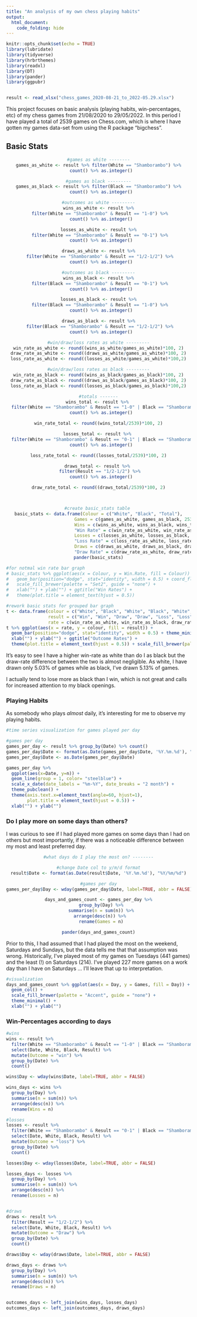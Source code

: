 ```yaml
---
title: "An analysis of my own chess playing habits"
output: 
  html_document:
    code_folding: hide
---
```


```r
knitr::opts_chunk$set(echo = TRUE)
library(lubridate)
library(tidyverse)
library(hrbrthemes)
library(readxl)
library(DT)
library(pander)
library(ggpubr)


result <- read_xlsx("chess_games_2020-08-21_to_2022-05.29.xlsx")
```

This project focuses on basic analysis (playing habits, win-percentages, etc) of my chess games from 21/08/2020 to 29/05/2022. In this period I have played a total of 2539 games on Chess.com, which is where I have gotten my games data-set from using the R package "bigchess". 

## Basic Stats

<center>
```r

#games as white --------
games_as_white <- result %>% filter(White == "Shamborambo") %>%
  count() %>% as.integer()

#games as black ---------
games_as_black <- result %>% filter(Black == "Shamborambo") %>%
  count() %>% as.integer()

#outcomes as white ---------
wins_as_white <- result %>%
  filter(White == "Shamborambo" & Result == "1-0") %>% 
  count() %>% as.integer()

losses_as_white <- result %>%
  filter(White == "Shamborambo" & Result == "0-1") %>% 
  count() %>% as.integer()

draws_as_white <- result %>%
  filter(White == "Shamborambo" & Result == "1/2-1/2") %>% 
  count() %>% as.integer()

#outcomes as black ---------
wins_as_black <- result %>%
  filter(Black == "Shamborambo" & Result == "0-1") %>% 
  count() %>% as.integer()

losses_as_black <- result %>%
  filter(Black == "Shamborambo" & Result == "1-0") %>% 
  count() %>% as.integer()

draws_as_black <- result %>%
  filter(Black == "Shamborambo" & Result == "1/2-1/2") %>% 
  count() %>% as.integer()

#win/draw/loss rates as white ---------
win_rate_as_white <- round((wins_as_white/games_as_white)*100, 2)
draw_rate_as_white <- round((draws_as_white/games_as_white)*100, 2)
loss_rate_as_white <- round((losses_as_white/games_as_white)*100,2)

#win/draw/loss rates as black ---------
win_rate_as_black <- round((wins_as_black/games_as_black)*100, 2)
draw_rate_as_black <- round((draws_as_black/games_as_black)*100, 2)
loss_rate_as_black <- round((losses_as_black/games_as_black)*100,2)

#totals -------
wins_total <- result %>% 
  filter(White == "Shamborambo" & Result == "1-0" | Black == "Shamborambo" & Result == "0-1") %>% 
  count() %>% as.integer()

win_rate_total <- round((wins_total/2539)*100, 2)

losses_total <- result %>% 
  filter(White == "Shamborambo" & Result == "0-1" | Black == "Shamborambo" & Result == "1-0") %>% 
  count() %>% as.integer()

loss_rate_total <- round((losses_total/2539)*100, 2)

draws_total <- result %>% 
  filter(Result == "1/2-1/2") %>% 
  count() %>% as.integer()

draw_rate_total <- round((draws_total/2539)*100, 2)



#create basic_stats table 
basic_stats <- data.frame(Colour = c("White", "Black", "Total"),
                          Games = c(games_as_white, games_as_black, 2539),
                          Wins = c(wins_as_white, wins_as_black, wins_total),
                          "Win Rate" = c(win_rate_as_white, win_rate_as_black, win_rate_total),
                          Losses = c(losses_as_white, losses_as_black, losses_total),
                          "Loss Rate" = c(loss_rate_as_white, loss_rate_as_black, loss_rate_total),
                          Draws = c(draws_as_white, draws_as_black, draws_total), 
                          "Draw Rate" = c(draw_rate_as_white, draw_rate_as_black, draw_rate_total))
pander(basic_stats)

```
</center>

```r
#for notmal win rate bar graph
# basic_stats %>% ggplot(aes(x = Colour, y = Win.Rate, fill = Colour)) + 
#   geom_bar(position="dodge", stat="identity", width = 0.5) + coord_flip() + theme_minimal() +
#   scale_fill_brewer(palette = "Set2", guide = "none") +
#   xlab("") + ylab("") + ggtitle("Win Rates") + 
#   theme(plot.title = element_text(hjust = 0.5))

#rework basic stats for grouped bar graph
t <- data.frame(colour = c("White", "Black", "White", "Black", "White", "Black"),
                result = c("Win", "Win", "Draw", "Draw", "Loss", "Loss"),
                rate = c(win_rate_as_white, win_rate_as_black, draw_rate_as_white, draw_rate_as_black, loss_rate_as_white, loss_rate_as_black))
t %>% ggplot(aes(x = rate, y = colour, fill = result)) + 
  geom_bar(position="dodge", stat="identity", width = 0.5) + theme_minimal() +
  xlab("") + ylab("") + ggtitle("Outcome Rates") + 
  theme(plot.title = element_text(hjust = 0.5)) + scale_fill_brewer(palette = "Set2")

```

It's easy to see I have a higher win-rate as white than do I as black but the draw-rate difference between the two is almost negligible. As white, I have drawn only 5.03% of games while as black, I've drawn 5.13% of games. 

I actually tend to lose more as black than I win, which is not great and calls for increased attention to my black openings. 

### Playing Habits

As somebody who plays *almost* daily, it's interesting for me to observe my playing habits. 

```r
#time series visualization for games played per day

#games per day
games_per_day <- result %>% group_by(Date) %>% count()
games_per_day$Date <- format(as.Date(games_per_day$Date, '%Y.%m.%d'), "%Y/%m/%d")
games_per_day$Date <- as.Date(games_per_day$Date)

games_per_day %>%
  ggplot(aes(x=Date, y=n)) +
  geom_line(group = 1, color= "steelblue") +
  scale_x_date(date_labels = "%m-%Y", date_breaks = "2 month") +
  theme_pubclean() + 
  theme(axis.text.x=element_text(angle=60, hjust=1),
        plot.title = element_text(hjust = 0.5)) +
  xlab("") + ylab("")

```

### Do I play more on some days than others? 

I was curious to see if I had played more games on some days than I had on others but most importantly, if there was a noticeable difference between my most and least preferred day. 

<center>

```r
#what days do I play the most on? --------

#change Date col to y/m/d format
result$Date <- format(as.Date(result$Date, '%Y.%m.%d'), "%Y/%m/%d")

#games per day
games_per_day$Day <- wday(games_per_day$Date, label=TRUE, abbr = FALSE)

days_and_games_count <- games_per_day %>%
  group_by(Day) %>%
  summarise(n = sum(n)) %>%
  arrange(desc(n)) %>% 
  rename(Games = n)

pander(days_and_games_count)
```

</center>


Prior to this, I had assumed that I had played the most on the weekend, Saturdays and Sundays, but the data tells me that that assumption was wrong. Historically, I've played most of my games on Tuesdays (441 games) and the least (!) on Saturdays (214). I've played 227 more games on a work day than I have on Saturdays ... I'll leave that up to interpretation.

```r
#visualization 
days_and_games_count %>% ggplot(aes(x = Day, y = Games, fill = Day)) +
  geom_col() + 
  scale_fill_brewer(palette = "Accent", guide = "none") +
  theme_minimal() +
  xlab("") + ylab("")

```

### Win-Percentages according to days

```r

#wins
wins <- result %>% 
  filter(White == "Shamborambo" & Result == "1-0" | Black == "Shamborambo" & Result == "0-1") %>% 
  select(Date, White, Black, Result) %>% 
  mutate(Outcome = "win") %>%
  group_by(Date) %>%
  count()

wins$Day <- wday(wins$Date, label=TRUE, abbr = FALSE)

wins_days <- wins %>%
  group_by(Day) %>%
  summarise(n = sum(n)) %>%
  arrange(desc(n)) %>% 
  rename(Wins = n)

#losses
losses <- result %>% 
  filter(White == "Shamborambo" & Result == "0-1" | Black == "Shamborambo" & Result == "1-0") %>% 
  select(Date, White, Black, Result) %>% 
  mutate(Outcome = "loss") %>%
  group_by(Date) %>%
  count()

losses$Day <- wday(losses$Date, label=TRUE, abbr = FALSE)

losses_days <- losses %>%
  group_by(Day) %>%
  summarise(n = sum(n)) %>%
  arrange(desc(n)) %>% 
  rename(Losses = n) 


#draws
draws <- result %>% 
  filter(Result == "1/2-1/2") %>% 
  select(Date, White, Black, Result) %>% 
  mutate(Outcome = "Draw") %>%
  group_by(Date) %>%
  count()

draws$Day <- wday(draws$Date, label=TRUE, abbr = FALSE)

draws_days <- draws %>%
  group_by(Day) %>%
  summarise(n = sum(n)) %>%
  arrange(desc(n)) %>% 
  rename(Draws = n) 


outcomes_days <- left_join(wins_days, losses_days) 
outcomes_days <- left_join(outcomes_days, draws_days)

```
